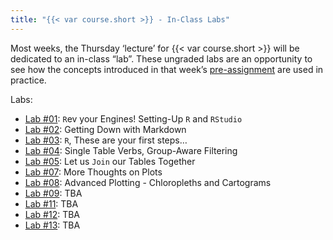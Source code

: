 ```yaml
---
title: "{{< var course.short >}} - In-Class Labs"
---
```


Most weeks, the Thursday 'lecture' for {{< var course.short >}} will be dedicated to an in-class "lab". These ungraded labs are an opportunity to see how the concepts introduced in that week's [pre-assignment](./preassigns.html) are used in practice.

Labs:

- [Lab #01](./labs/lab01.html): `R`ev your Engines! Setting-Up `R` and `RStudio`
- [Lab #02](./labs/lab02.html): Getting Down with Markdown
- [Lab #03](./labs/lab03.html): `R`, These are your first steps...
- [Lab #04](./labs/lab04.html): Single Table Verbs, Group-Aware Filtering
- [Lab #05](./labs/lab05.html): Let us `Join` our Tables Together
- [Lab #07](./labs/lab07.html): More Thoughts on Plots
- [Lab #08](./labs/lab08.html): Advanced Plotting - Chloropleths and Cartograms
- [Lab #09](./labs/lab09.html): TBA
- [Lab #11](./labs/lab11.html): TBA
- [Lab #12](./labs/lab12.html): TBA
- [Lab #13](./labs/lab13.html): TBA

